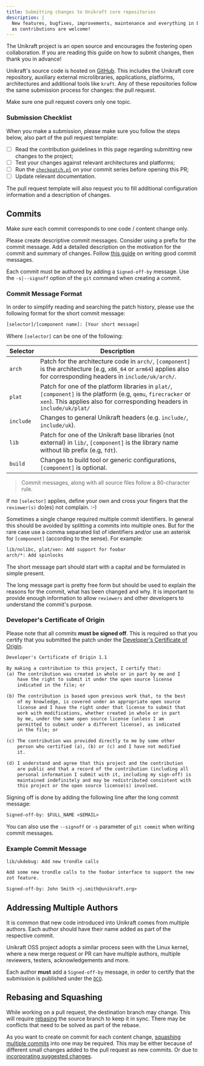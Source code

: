 ```yaml
---
title: Submitting changes to Unikraft core repositories
description: |
  New features, bugfixes, improvements, maintenance and everything in between
  as contributions are welcome!
---
```


The Unikraft project is an open source and encourages the fostering open
collaboration. If you are reading this guide on how to submit changes, then
thank you in advance!

Unikraft's source code is hosted on [GitHub](https://github.com). This includes
the Unikraft core repository, auxiliary external microlibraries, applications,
platforms, architectures and additional tools like `kraft`. Any of these
repositories follow the same submission process for changes: the pull request.

Make sure one pull request covers only one topic.

### Submission Checklist

When you make a submission, please make sure you follow the steps below, also
part of the pull request template:

- [ ] Read the contribution guidelines in this page regarding submitting new changes to the project;
- [ ] Test your changes against relevant architectures and platforms;
- [ ] Run the [`checkpatch.pl`](https://github.com/unikraft/unikraft/blob/staging/support/scripts/checkpatch.pl) on your commit series before opening this PR;
- [ ] Update relevant documentation.

The pull request template will also request you to fill additional configuration
information and a description of changes.

## Commits

Make sure each commit corresponds to one code / content change only.

Please create descriptive commit messages. Consider using a prefix for the
commit message. Add a detailed description on the motivation for the commit and
summary of changes. Follow [this guide](https://cbea.ms/git-commit/) on writing
good commit messages.

Each commit must be authored by adding a `Signed-off-by` message.  Use the
`-s|--signoff` option of the `git` command when creating a commit.

### Commit Message Format

In order to simplify reading and searching the patch history, please use the following format for the short commit message:

```txt
[selector]/[component name]: [Your short message]
```

Where `[selector]` can be one of the following:

| Selector    | Description                                                                                                                                                                  |
|-------------|------------------------------------------------------------------------------------------------------------------------------------------------------------------------------|
| `arch`      | Patch for the architecture code in `arch/`,  `[component]` is the architecture (e.g, `x86_64` or `arm64`) applies also for corresponding headers in `include/uk/arch/`.      |
| `plat`      | Patch for one of the platform libraries in `plat/`, `[component]` is the platform (e.g, `qemu`, `firecracker` or `xen`).  This applies also for corresponding headers in `include/uk/plat/` |
| `include`   | Changes to general Unikraft headers (e.g. `include/`, `include/uk`).                                                                                                         |
| `lib`       | Patch for one of the Unikraft base libraries (not external) in `lib/`, `[component]` is the library name without lib prefix (e.g, `fdt`).                                    |
| `build`     | Changes to build tool or generic configurations, `[component]` is optional.                                                                                                  |

> Commit messages, along with all source files follow a 80-character rule.

If no `[selector]` applies, define your own and cross your fingers that the `reviewer(s)` do(es) not complain. :-)

Sometimes a single change required multiple commit identifiers.
In general this should be avoided by splitting a commits into multiple ones.
But for the rare case use a comma separated list of identifiers and/or use an asterisk for `[component]` (according to the sense).
For example:

```txt
lib/nolibc, plat/xen: Add support for foobar
arch/*: Add spinlocks
```

The short message part should start with a capital and be formulated in simple present.

The long message part is pretty free form but should be used to explain the reasons for the commit, what has been changed and why.
It is important to provide enough information to allow `reviewers` and other developers to understand the commit's purpose.

### Developer's Certificate of Origin

Please note that all commits **must be signed off**.
This is required so that you certify that you submitted the patch under the [Developer's Certificate of Origin](https://www.kernel.org/doc/html/latest/process/submitting-patches.html#developer-s-certificate-of-origin-1-1).

```txt
Developer's Certificate of Origin 1.1

By making a contribution to this project, I certify that:
(a) The contribution was created in whole or in part by me and I
    have the right to submit it under the open source license
    indicated in the file; or

(b) The contribution is based upon previous work that, to the best
    of my knowledge, is covered under an appropriate open source
    license and I have the right under that license to submit that
    work with modifications, whether created in whole or in part
    by me, under the same open source license (unless I am
    permitted to submit under a different license), as indicated
    in the file; or

(c) The contribution was provided directly to me by some other
    person who certified (a), (b) or (c) and I have not modified
    it.

(d) I understand and agree that this project and the contribution
    are public and that a record of the contribution (including all
    personal information I submit with it, including my sign-off) is
    maintained indefinitely and may be redistributed consistent with
    this project or the open source license(s) involved.
```

Signing off is done by adding the following line after the long commit message:

```txt
Signed-off-by: $FULL_NAME <$EMAIL>
```

You can also use the `--signoff` or `-s` parameter of `git commit` when writing commit messages.

### Example Commit Message

```txt
lib/ukdebug: Add new trondle calls

Add some new trondle calls to the foobar interface to support the new
zot feature.

Signed-off-by: John Smith <j.smith@unikraft.org>
```

## Addressing Multiple Authors

It is common that new code introduced into Unikraft comes from multiple authors.
Each author should have their name added as part of the respective commit.

Unikraft OSS project adopts a similar process seen with the Linux kernel, where a new merge request or PR can have multiple authors, multiple reviewers, testers, acknowledgements and more.

Each author **must** add a `Signed-off-by` message, in order to certify that the submission is published under the [`DCO`](https://wiki.linuxfoundation.org/dco).

## Rebasing and Squashing

While working on a pull request, the destination branch may change.
This will require [rebasing](https://docs.github.com/en/get-started/using-git/about-git-rebase) the source branch to keep it in sync.
There may be conflicts that need to be solved as part of the rebase.

As you want to create on commit for each content change, [squashing multiple commits](https://docs.github.com/en/desktop/contributing-and-collaborating-using-github-desktop/managing-commits/squashing-commits) into one may be required.
This may be either because of different small changes added to the pull request as new commits.
Or due to [incorporating suggested changes](https://docs.github.com/en/pull-requests/collaborating-with-pull-requests/reviewing-changes-in-pull-requests/incorporating-feedback-in-your-pull-request).
